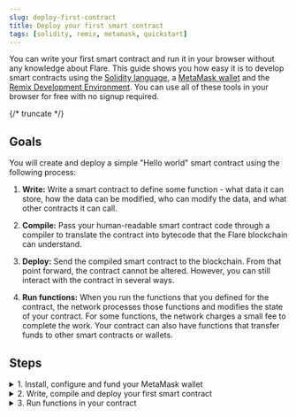 ```yaml
---
slug: deploy-first-contract
title: Deploy your first smart contract
tags: [solidity, remix, metamask, quickstart]
---
```



You can write your first smart contract and run it in your browser without any knowledge about Flare. This guide shows you how easy it is to develop smart contracts using the [Solidity language](https://soliditylang.org/), a [MetaMask wallet](https://metamask.io/) and the [Remix Development Environment](https://remix.ethereum.org/). You can use all of these tools in your browser for free with no signup required.

{/* truncate */}

## Goals

You will create and deploy a simple "Hello world" smart contract using the following process:

1. **Write:** Write a smart contract to define some function - what data it can store, how the data can be modified, who can modify the data, and what other contracts it can call.

2. **Compile:** Pass your human-readable smart contract code through a compiler to translate the contract into bytecode that the Flare blockchain can understand.

3. **Deploy:** Send the compiled smart contract to the blockchain. From that point forward, the contract cannot be altered. However, you can still interact with the contract in several ways.

4. **Run functions:** When you run the functions that you defined for the contract, the network processes those functions and modifies the state of your contract. For some functions, the network charges a small fee to complete the work. Your contract can also have functions that transfer funds to other smart contracts or wallets.

## Steps

<details>
<summary>1. Install, configure and fund your MetaMask wallet</summary>

1. [Install the MetaMask browser extension wallet](https://metamask.io/download/)

2. After you install the extension, open your browser extension list and click on MetaMask to open the MetaMask wallet extension.

   <img src={OpenMetamask} style={{ width: 300 }} />

3. Follow the instructions in MetaMask to create a new wallet. The new wallet includes a 12-word mnemonic phrase. This phrase is the key to your wallet. Copy that phrase down in a very secure location that only you can access. You can use this phrase to retrieve your wallet later or add it to another browser.

4. Add the Coston2 Testnet to your MetaMask wallet. Go to the the [Coston2 Explorer](https://coston2-explorer.flare.network), scroll down and click on **Add Coston2**.

   <img src={AddCoston2} style={{ width: 300 }} />

5. A Metamask popup will open asking you to approve adding the network. Click on **Approve**. You can ignore the Metamask warnings.

   <img src={ApproveCoston2} style={{ width: 300 }} />

6. Once approved, Metamask will ask you to switch to the Coston2 network. Click on **Switch network**.

   <img src={SwitchNetwork} style={{ width: 300 }} />

7. Copy your Metamask address.

   <img src={CopyAddress} style={{ width: 300 }} />

8. Go to the [Coston2 Faucet](https://faucet.flare.network/coston2), and paste your Metamask address into the input field. Click on **Request C2FLR**.

   <img src={PasteAddress} style={{ width: 300 }} />

9. After the faucet completes the transaction, you should see the C2FLR in your Metamask wallet.

   <img src={AfterFaucetConfirmation} style={{ width: 300 }} />

Now that you configured your wallet and funded it with testnet C2FLR, you can write, compile, and deploy your contract.

</details>

<details>
<summary>2.  Write, compile and deploy your first smart contract</summary>

Your first contract is a simple `HelloWorld.sol` example. This example shows you how to set and retrieve variables in a smart contract onchain.

```solidity
// SPDX-License-Identifier: MIT

pragma solidity <0.9.0;

/**
 * THIS IS AN EXAMPLE CONTRACT.
 * DO NOT USE THIS CODE IN PRODUCTION.
 */

contract HelloWorld {
    string public message;

    constructor(string memory initialMessage) {
        message = initialMessage;
    }

    function updateMessage(string memory newMessage) public {
        message = newMessage;
    }
}
```

1. <Remix href="https://remix.ethereum.org/#version=soljson-v0.8.7+commit.e28d00a7.js&optimize=false&runs=200&gist=c05ca2bc30aba872d584bb56578a893f">
     Open the contract in Remix
   </Remix>

2. Click on `HelloWorld.sol` in the file explorer to open the contract in the editor.

3. On the left side of Remix, click the **Solidity compiler** tab to view the compiler settings.

   <img src={OpenSolidityCompiler} style={{ width: 300 }} />

4. Expand the **Advanced Configuration** section and set the EVM Version to `london`. This tells Remix to use the London hard fork of the Ethereum Virtual Machine.

   <img src={SetEvmVersion} style={{ width: 300 }} />

5. Click the **Compile HelloWorld.sol** button to compile the contract. This converts the contract from Solidity into bytecode that the Ethereum Virtual Machine can understand.

   <img src={CompileContract} style={{ width: 300 }} />

6. After Remix compiles the contract, deploy it. On the left side of Remix, click the **Deploy & run transactions** tab to view the deployment settings.

   <img src={DeployAndRunTxs} style={{ width: 300 }} />

7. In the deployment settings, select the **Injected Provider - MetaMask** environment. This tells Remix that you want to deploy your contract to the blockchain that you configured in MetaMask.

   <img src={SetInjectedProvider} style={{ width: 300 }} />

8. Next to the **Deploy** button, enter a message that you want to send with the smart contract when you deploy it. This contract has a constructor that sets an initial message when you deploy the contract.

   <img src={MessageWhenDeploying} style={{ width: 300 }} />

9. Click the **Deploy** button to deploy the contract and its initial message to the blockchain network. MetaMask opens and asks you to confirm payment to deploy the contract. Make sure MetaMask is set to the Coston2 network before you accept the transaction. Click on **Confirm**.

   <img src={ConfirmDeployInMetamask} style={{ width: 300 }} />

10. After a few seconds, the transaction completes and your contract appears under the **Deployed/Unpinned Contracts** list in Remix. Click the contract dropdown to view its variables and functions. Click the **message** button. Remix retrieves and prints the initial message that you set.

    <img src={ClickOnMessage} style={{ width: 300 }} />

</details>

<details>
<summary>3. Run functions in your contract</summary>

Because you deployed the contract to an actual blockchain, several nodes on the test network confirmed your payment for the smart contract. The contract, its variables, and its functions remain in the blockchain permanently. To change the message variable that is stored with your contract, run the updateMessage function.

1. In your deployed contract, enter a new message next to the updateMessage function.

   <img src={UpdateMessage} style={{ width: 300 }} />

2. Click the **updateMessage** button to set the new message in the contract data. MetaMask opens and asks you to confirm payment to update the state of your contract.

   <img src={ConfirmMetamaskUpdateMessage} style={{ width: 300 }} />

3. In the new MetaMask prompt, click **Confirm** to approve the transaction.

4. Click the **message** button again to see the updated value.

   <img src={QueryUpdatedMessage} style={{ width: 300 }} />

</details>
